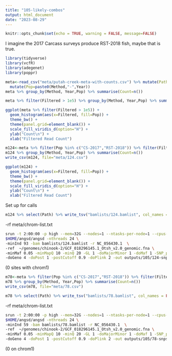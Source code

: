 ```yaml
---
title: "105-likely-combos"
output: html_document
date: "2023-08-29"
---
```


```r
knitr::opts_chunk$set(echo = TRUE, warning = FALSE, message=FALSE)
```

I imagine the 2017 Carcass surveys produce RST-2018 fish, maybe that is true. 

```r
library(tidyverse)
library(vcfR)
library(adegenet)
library(poppr)
```


```r
meta<-read_csv("meta/putah-creek-meta-with-counts.csv") %>% mutate(Path=paste0("data/split/",SampleName,".sort.flt.bam")) %>%
  mutate(Pop=paste0(Method,"-",Year))
meta %>% group_by(Method, Year,Pop) %>% summarise(Count=n())
```

```r
meta %>% filter(Filtered > 1e5) %>% group_by(Method, Year,Pop) %>% summarise(Count=n())
```

```r
ggplot(meta %>% filter(Filtered > 1e5)) +
  geom_histogram(aes(x=Filtered, fill=Pop)) +
  theme_bw() +
  theme(panel.grid=element_blank()) +
  scale_fill_viridis_d(option="H") +
  ylab("Count\n") +
  xlab("Filtered Read Count")
```

```r
m124<-meta %>% filter(Pop %in% c("CS-2017","RST-2018")) %>% filter(Filtered > 1e5)
m124 %>% group_by(Method, Year,Pop) %>% summarise(Count=n())
write_csv(m124, file="meta/124.csv")
```


```r
ggplot(m124) +
  geom_histogram(aes(x=Filtered, fill=Pop)) +
  theme_bw() +
  theme(panel.grid=element_blank()) +
  scale_fill_viridis_d(option="H") +
  ylab("Count\n") +
  xlab("Filtered Read Count")
```


Set up for calls 
```r
m124 %>% select(Path) %>% write_tsv("bamlists/124.bamlist", col_names = FALSE)
```
-rf meta/chrom-list.txt

```sh
srun -t 2:00:00 -p high --mem=32G --nodes=1 --ntasks-per-node=1 --cpus-per-task=12  \
$HOME/angsd/angsd -nthreads 24 \
-minInd 93 -bam bamlists/124.bamlist -r NC_056430.1  \
-ref  ~/genomes/chinook-2/GCF_018296145.1_Otsh_v2.0_genomic.fna \
-minMaf 0.05 -minMapQ 10 -minQ 20 -GL 1 -doMajorMinor 1 -doMaf 1 -SNP_pval 1e-6 \
-doGeno 4 -doPost 1 -postCutoff 0.9 -doPlink 2 -out outputs/105/124-snps-75 > outputs/105/124-snps-75.out 2> outputs/105/124-snps-75.err &
```

(0 sites with  chrom1)


```r
m78<-meta %>% filter(Pop %in% c("CS-2017","RST-2018")) %>% filter(Filtered > 1.5e5)
m78 %>% group_by(Method, Year,Pop) %>% summarise(Count=n())
write_csv(m78, file="meta/78.csv")
```


```r
m78 %>% select(Path) %>% write_tsv("bamlists/78.bamlist", col_names = FALSE)
```
-rf meta/chrom-list.txt

```sh
srun -t 2:00:00 -p high --mem=32G --nodes=1 --ntasks-per-node=1 --cpus-per-task=12  \
$HOME/angsd/angsd -nthreads 24 \
-minInd 59 -bam bamlists/78.bamlist -r NC_056430.1  \
-ref  ~/genomes/chinook-2/GCF_018296145.1_Otsh_v2.0_genomic.fna \
-minMaf 0.05 -minMapQ 10 -minQ 20 -GL 1 -doMajorMinor 1 -doMaf 1 -SNP_pval 1e-6 \
-doGeno 4 -doPost 1 -postCutoff 0.9 -doPlink 2 -out outputs/105/78-snps-75 > outputs/105/78-snps-75.out 2> outputs/105/78-snps-75.err &
```

(0 on chrom1)